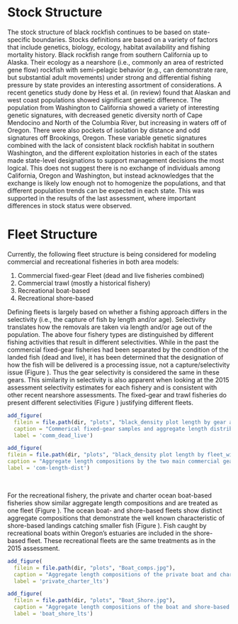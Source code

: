 # Stock Structure
The stock structure of black rockfish continues to be based on state-specific boundaries. Stocks definitions are based on a variety of factors that include genetics, biology, ecology, habitat availability and fishing mortality history. Black rockfish range from southern California up to Alaska. Their ecology as a nearshore (i.e., commonly an area of restricted gene flow) rockfish with semi-pelagic behavior (e.g., can demonstrate rare, but substantial adult movements) under strong and differential fishing pressure by state provides an interesting assortment of considerations. A recent genetics study done by Hess et al. (in review) found that Alaskan and west coast populations showed significant genetic difference. The population from Washington to California showed a variety of interesting genetic signatures, with decreased genetic diversity north of Cape Mendocino and North of the Columbia River, but increasing in waters off of Oregon. There were also pockets of isolation by distance and odd signatures off Brookings, Oregon. These variable genetic signatures combined with the lack of consistent black rockfish habitat in southern Washington, and the different exploitation histories in each of the states made state-level designations to support management decisions the most logical. This does not suggest there is no exchange of individuals among California, Oregon and Washington, but instead acknowledges that the exchange is likely low enough not to homogenize the populations, and that different population trends can be expected in each state. This was supported in the results of the last assessment, where important differences in stock status were observed.  

# Fleet Structure

Currently, the following fleet structure is being considered for modeling commercial and recreational fisheries in both area models:
 
1. Commercial fixed-gear Fleet (dead and live fisheries combined)
2. Commercial trawl (mostly a historical fishery)
3. Recreational boat-based 
4. Recreational shore-based

Defining fleets is largely based on whether a fishing approach differs in the selectivity (i.e., the capture of fish by length and/or age). Selectivity translates how the removals are taken via length and/or age out of the population. The above four fishery types are distinguished by different fishing activities that result in different selectivities. While in the past the commercial fixed-gear fisheries had been separated by the condition of the landed fish (dead and live), it has been determined that the designation of how the fish will be delivered is a processing issue, not a capture/selectivity issue (Figure \ref{fig:comm_dead_live}). Thus the gear selectivity is considered the same in these gears. This similarity in selectivity is also apparent when looking at the 2015 assessment selectivity estimates for each fishery and is consistent with other recent nearshore assessments. The fixed-gear and trawl fisheries do present different selectivities (Figure \ref{fig:com-length-dist}) justifying different fleets. 


```r
add_figure(
  filein = file.path(dir, "plots", "black_density plot length by gear and condition_fixed.jpg"), 
  caption = "Commerical fixed-gear samples and aggregate length distribution by condition (A = Live; R= Dead).",
  label = 'comm_dead_live')

``` 


```r
add_figure(
filein = file.path(dir, "plots", "black_density plot length by fleet_with means.jpg"), 
caption = "Aggregate length compositions by the two main commercial gears.",
label = 'com-length-dist')

```
\

For the recreational fishery, the private and charter ocean boat-based fisheries show similar aggregate length compositions and are treated as one fleet (Figure \ref{fig:private_charter_lts}). The ocean boat- and shore-based fleets show distinct aggregate compositions that demonstrate the well known characteristic of shore-based landings catching smaller fish (Figure \ref{fig:boat_shore_lts}). Fish caught by recreational boats within Oregon's estuaries are included in the shore-based fleet. These recreational fleets are the same treatments as in the 2015 assessment.


```r
add_figure(
  filein = file.path(dir, "plots", "Boat_comps.jpg"), 
  caption = "Aggregate length compositions of the private boat and charter boat fisheries. The compositions are not notably different, thus a combined ocean boat-based fishery is used in the assessment.",
  label = 'private_charter_lts')

``` 

```r
add_figure(
  filein = file.path(dir, "plots", "Boat_Shore.jpg"), 
  caption = "Aggregate length compositions of the boat and shore-based fisheries. The compositions are notably different, thus a boat-based and shore-based fisheries are treated as separate fleets in the assessment.",
  label = 'boat_shore_lts')

``` 
